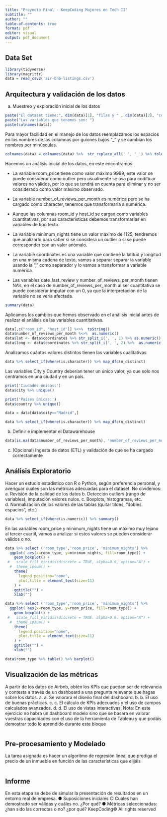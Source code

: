 ```yaml
---
title: "Proyecto Final - KeepCoding Mujeres en Tech II"
subtitle: ""
author: ""
table-of-contents: true
format: pdf
editor: visual
output: pdf_document
---
```


## Data Set

```r
library(tidyverse)
library(magrittr)
data = read_csv2('air-bnb-listings.csv')
```

## Arquitectura y validación de los datos

a.  Muestreo y exploración inicial de los datos

```r
paste("El dataset tiene:", dim(data)[1], "filas y " , dim(data)[2], "columnas.")
paste("Las variables que tenemos son: ")
paste(colnames(data))
```

Para mayor facilidad en el manejo de los datos reemplazamos los espacios en los nombres de las columnas por guiones bajos "\_" y se cambian los nombres por minúsculas.

```r
colnames(data) = colnames(data) %>%  str_replace_all(' ', '_') %>% tolower()
```

Hacemos un análisis inicial de los datos, en este encontramos:

-   La variable room_price tiene como valor máximo 9999, este valor se puede considerar como outlier pero usualmente se usa para codificar valores no válidos, por lo que se tendrá en cuenta para eliminar y no ser considerado como valor máximo observado.

-   La variable number_of_reviews_per_month es numérica pero se ha cargado como character, tenemos que transformarla a numérica.

-   Aunque las columnas room_id y host_id se cargan como variables cuantitativas, por sus características debemos transformarlas en variables de tipo texto.

-   La variable minimum_nights tiene un valor máximo de 1125, tendremos que analizarlo para saber si se considera un outlier o si se puede corresponder con un valor anómalo.

-   La variable coordinates es una variable que contiene la latitud y longitud en una misma cadena de texto, vamos a separar separar la variable usando la "," como separador y lo vamos a transformar a variable numérica.

-   Las variables date_last_review y number_of_reviews_per_month tienen NA's, en el caso de number_of_reviews_per_month al ser cuantitativa se puede considerar imputar con un 0, ya que la interpretación de la variable no se vería afectada.

```r
summary(data)
```

Aplicamos los cambios que hemos observado en el análisis inicial antes de realizar el análisis de las variables cuantitativas.

```r
data[,c("room_id", "host_id")] %<>%  toString()
data$number_of_reviews_per_month %<>%  as.numeric()
data$lat <- data$coordinates %>% str_split_i(', ', 1) %>% as.numeric()
data$long <- data$coordinates %>% str_split_i(', ', 2) %>%  as.numeric()
```

Analizamos cuántos valores distintos tienen las variables cualitativas:

```r
data %>% select_if(where(is.character)) %>% map_dfc(n_distinct)
```

Las variables City y Country deberían tener un único valor, ya que solo nos centramos en una ciudad y en un país.

```r
print('Ciudades únicas:')
data$city %>% unique()

print('Países únicas:')
data$country %>% unique()
```

```r
data = data[data$city=="Madrid",]

```

```r
data %>% select_if(where(is.character)) %>% map_dfc(n_distinct)
```

b.  Definir e implementar el Datawarehouse

```r
data[is.na(data$number_of_reviews_per_month), 'number_of_reviews_per_month'] = 0
```

c.  (Opcional) Ingesta de datos (ETL) y validación de que se ha cargado correctamente

## Análisis Exploratorio

Hacer un estudio estadístico con R o Python, según preferencia personal, y averiguar cuales son las métricas adecuadas para el dataset. No olvidemos: a. Revisión de la calidad de los datos b. Detección outliers (rango de variables), imputación valores nulos. c. Boxplots, histogramas, etc. d. Normalización de los valores de las tablas (quitar tildes, “dobles espacios”, etc.)

```r
data %>% select_if(where(is.numeric)) %>% summary()
```

En las variables room_price y minimum_nights tiene un máximo muy lejano al tercer cuartil, vamos a analizar si estos valores se pueden considerar válidos o no.

```r
data %>% select ('room_type','room_price', 'minimum_nights') %>%
  ggplot( aes(x=room_type, y=minimum_nights, fill=room_type)) +
    geom_boxplot() +
 #   scale_fill_viridis(discrete = TRUE, alpha=0.6, option="A") +
  #  theme_ipsum() +
    theme(
      legend.position="none",
      plot.title = element_text(size=11)
    ) +
    ggtitle("") +
    xlab("")
```

```r
data %>% select ('room_type','room_price', 'minimum_nights') %>%
  ggplot( aes(x=room_type, y=room_price, fill=room_type)) +
    geom_boxplot() +
 #   scale_fill_viridis(discrete = TRUE, alpha=0.6, option="A") +
  #  theme_ipsum() +
    theme(
      legend.position="none",
      plot.title = element_text(size=11)
    ) +
    ggtitle("") +
    xlab("")
```

```r
data$room_type %>% table() %>% barplot()
```

## Visualización de las métricas

A partir de los datos de Airbnb, obtén los KPIs que puedan ser de relevancia y contesta a través de un dashboard a una pregunta relevante que hagas sobre los datos. a. a. Se valorará el diseño final del dashboard. b. b. El uso de buenas prácticas. c. c. El cálculo de KPIs adecuados y el uso de campos calculados avanzados. d. d. El uso de vistas interactivas. Nota: En este ejercicio no habrá un dashboard modelo sino que se basará en valorar vuestras capacidades con el uso de la herramienta de Tableau y que podáis demostrar todo lo aprendido durante este bloque

```r

```

## Pre-procesamiento y Modelado

La tarea asignada es hacer un algoritmo de regresión lineal que prediga el precio de un inmueble en función de las características que elijáis

```r

```

## Informe

En esta etapa se debe de simular la presentación de resultados en un entorno real de empresa. ● Suposiciones iniciales ○ Cuales han demostrado ser válidas y cuáles no. ¿Por qué? ● Métricas seleccionadas: ¿han sido las correctas o no? ¿por qué? KeepCoding© All rights reserved

